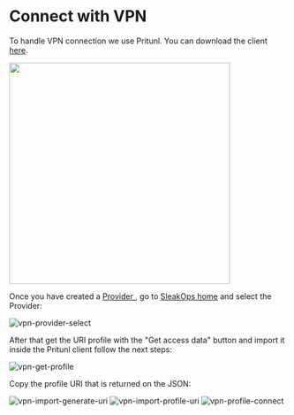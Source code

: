 
# Connect with VPN

To handle VPN connection we use Pritunl. You can download the client [here](https://client.pritunl.com/#install).

<img src="/img/pritnl.webp" width="400px" />

Once you have created a [Provider ](/provider/index.mdx), go to [SleakOps home](https://console.sleakops.com/) and select the Provider:

<Zoom overlayBgColorEnd="rgba(255, 255, 255, 0.8)">
  <img src="/img/users/VPN-provider-select.png" alt="vpn-provider-select" />
</Zoom>

After that get the URI profile with the "Get access data" button and import it inside the Pritunl client follow the next steps:

<Zoom overlayBgColorEnd="rgba(255, 255, 255, 0.8)">
  <img src="/img/users/VPN-profile.png" alt="vpn-get-profile" />
</Zoom>

Copy the profile URI that is returned on the JSON:

<Zoom overlayBgColorEnd="rgba(255, 255, 255, 0.8)">
  <img src="/img/users/VPN-profile-uri.png" alt="vpn-import-generate-uri" />
</Zoom>

<Zoom overlayBgColorEnd="rgba(255, 255, 255, 0.8)">
  <img src="/img/users/VPN-profile-import.png" alt="vpn-import-profile-uri" />
</Zoom>

<Zoom overlayBgColorEnd="rgba(255, 255, 255, 0.8)">
  <img src="/img/users/VPN-profile-connect.png" alt="vpn-profile-connect" />
</Zoom>
